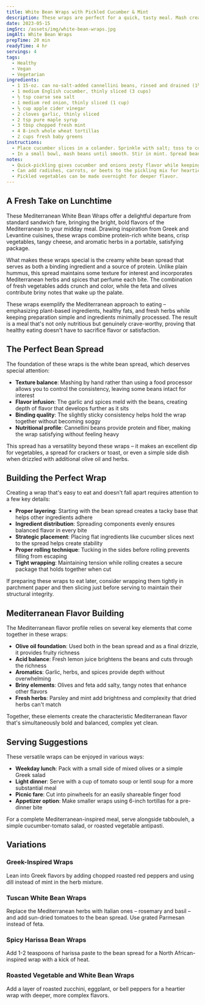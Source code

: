```yaml
---
title: White Bean Wraps with Pickled Cucumber & Mint
description: These wraps are perfect for a quick, tasty meal. Mash creamy cannellini beans with fresh mint and spread them on a tortilla. Add greens, red onion, and tangy pickled cucumber. Quick-pickling the cucumber and onions gives them a zesty flavor while keeping their crunch. You can also add radishes, carrots, or beets to the pickling mix for a heartier wrap.
date: 2023-05-15
imgSrc: /assets/img/white-bean-wraps.jpg
imgAlt: White Bean Wraps
prepTime: 20 min
readyTime: 4 hr
servings: 4
tags:
  - Healthy
  - Vegan
  - Vegetarian
ingredients:
  - 1 15-oz. can no-salt-added cannellini beans, rinsed and drained (1½ cups)
  - 1 medium English cucumber, thinly sliced (3 cups)
  - ½ tsp coarse sea salt
  - 1 medium red onion, thinly sliced (1 cup)
  - ⅓ cup apple cider vinegar
  - 2 cloves garlic, thinly sliced
  - 2 tsp pure maple syrup
  - 3 tbsp chopped fresh mint
  - 4 8-inch whole wheat tortillas
  - 2 cups fresh baby greens
instructions:
  - Place cucumber slices in a colander. Sprinkle with salt; toss to coat. Let stand 30 minutes. Rinse and drain; pat dry with paper towels. In a bowl combine cucumber and onion slices, vinegar, garlic, and maple syrup; stir to coat. Cover and chill 3 hours or overnight. Drain before using.
  - In a small bowl, mash beans until smooth. Stir in mint. Spread bean mixture over tortillas. Top with pickled mixture and greens. Roll up tortillas.
notes:
  - Quick-pickling gives cucumber and onions zesty flavor while keeping their crunch.
  - Can add radishes, carrots, or beets to the pickling mix for heartier wrap.
  - Pickled vegetables can be made overnight for deeper flavor.
---
```


## A Fresh Take on Lunchtime

These Mediterranean White Bean Wraps offer a delightful departure from standard sandwich fare, bringing the bright, bold flavors of the Mediterranean to your midday meal. Drawing inspiration from Greek and Levantine cuisines, these wraps combine protein-rich white beans, crisp vegetables, tangy cheese, and aromatic herbs in a portable, satisfying package.

What makes these wraps special is the creamy white bean spread that serves as both a binding ingredient and a source of protein. Unlike plain hummus, this spread maintains some texture for interest and incorporates Mediterranean herbs and spices that perfume each bite. The combination of fresh vegetables adds crunch and color, while the feta and olives contribute briny notes that wake up the palate.

These wraps exemplify the Mediterranean approach to eating – emphasizing plant-based ingredients, healthy fats, and fresh herbs while keeping preparation simple and ingredients minimally processed. The result is a meal that's not only nutritious but genuinely crave-worthy, proving that healthy eating doesn't have to sacrifice flavor or satisfaction.

## The Perfect Bean Spread

The foundation of these wraps is the white bean spread, which deserves special attention:

- **Texture balance**: Mashing by hand rather than using a food processor allows you to control the consistency, leaving some beans intact for interest
- **Flavor infusion**: The garlic and spices meld with the beans, creating depth of flavor that develops further as it sits
- **Binding quality**: The slightly sticky consistency helps hold the wrap together without becoming soggy
- **Nutritional profile**: Cannellini beans provide protein and fiber, making the wrap satisfying without feeling heavy

This spread has a versatility beyond these wraps – it makes an excellent dip for vegetables, a spread for crackers or toast, or even a simple side dish when drizzled with additional olive oil and herbs.

## Building the Perfect Wrap

Creating a wrap that's easy to eat and doesn't fall apart requires attention to a few key details:

- **Proper layering**: Starting with the bean spread creates a tacky base that helps other ingredients adhere
- **Ingredient distribution**: Spreading components evenly ensures balanced flavor in every bite
- **Strategic placement**: Placing flat ingredients like cucumber slices next to the spread helps create stability
- **Proper rolling technique**: Tucking in the sides before rolling prevents filling from escaping
- **Tight wrapping**: Maintaining tension while rolling creates a secure package that holds together when cut

If preparing these wraps to eat later, consider wrapping them tightly in parchment paper and then slicing just before serving to maintain their structural integrity.

## Mediterranean Flavor Building

The Mediterranean flavor profile relies on several key elements that come together in these wraps:

- **Olive oil foundation**: Used both in the bean spread and as a final drizzle, it provides fruity richness
- **Acid balance**: Fresh lemon juice brightens the beans and cuts through the richness
- **Aromatics**: Garlic, herbs, and spices provide depth without overwhelming
- **Briny elements**: Olives and feta add salty, tangy notes that enhance other flavors
- **Fresh herbs**: Parsley and mint add brightness and complexity that dried herbs can't match

Together, these elements create the characteristic Mediterranean flavor that's simultaneously bold and balanced, complex yet clean.

## Serving Suggestions

These versatile wraps can be enjoyed in various ways:

- **Weekday lunch**: Pack with a small side of mixed olives or a simple Greek salad
- **Light dinner**: Serve with a cup of tomato soup or lentil soup for a more substantial meal
- **Picnic fare**: Cut into pinwheels for an easily shareable finger food
- **Appetizer option**: Make smaller wraps using 6-inch tortillas for a pre-dinner bite

For a complete Mediterranean-inspired meal, serve alongside tabbouleh, a simple cucumber-tomato salad, or roasted vegetable antipasti.

## Variations

### Greek-Inspired Wraps
Lean into Greek flavors by adding chopped roasted red peppers and using dill instead of mint in the herb mixture.

### Tuscan White Bean Wraps
Replace the Mediterranean herbs with Italian ones – rosemary and basil – and add sun-dried tomatoes to the bean spread. Use grated Parmesan instead of feta.

### Spicy Harissa Bean Wraps
Add 1-2 teaspoons of harissa paste to the bean spread for a North African-inspired wrap with a kick of heat.

### Roasted Vegetable and White Bean Wraps
Add a layer of roasted zucchini, eggplant, or bell peppers for a heartier wrap with deeper, more complex flavors.